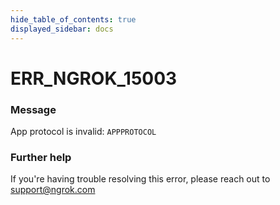 ```yaml
---
hide_table_of_contents: true
displayed_sidebar: docs
---
```



# ERR_NGROK_15003

### Message

App protocol is invalid: `APPPROTOCOL`

### Further help

If you're having trouble resolving this error, please reach out to [support@ngrok.com](mailto:support@ngrok.com?subject=Help%20with%20ERR_NGROK_15003)

<ErrorDetails error="err_ngrok_15003" />
